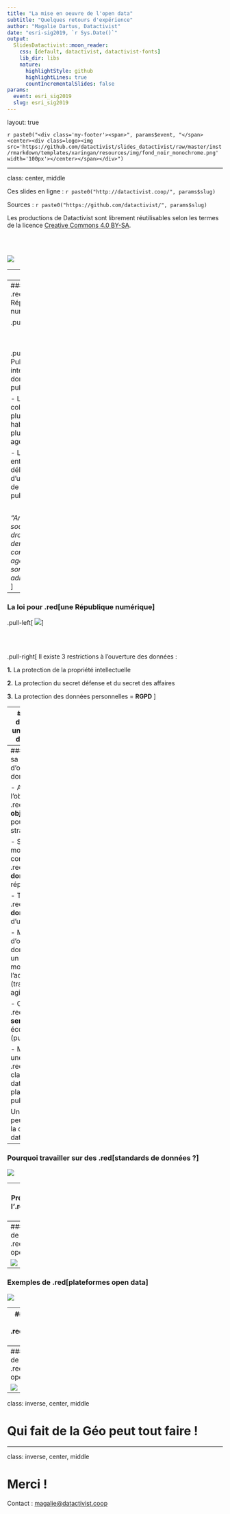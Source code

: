```yaml
---
title: "La mise en oeuvre de l'open data"
subtitle: "Quelques retours d'expérience"
author: "Magalie Dartus, Datactivist"
date: "esri-sig2019, `r Sys.Date()`"
output:
  SlidesDatactivist::moon_reader:
    css: [default, datactivist, datactivist-fonts]
    lib_dir: libs
    nature:
      highlightStyle: github
      highlightLines: true
      countIncrementalSlides: false
params:
  event: esri_sig2019
  slug: esri_sig2019
---
```


layout: true
  

`r paste0("<div class='my-footer'><span>", params$event, "</span> <center><div class=logo><img src='https://github.com/datactivist/slides_datactivist/raw/master/inst/rmarkdown/templates/xaringan/resources/img/fond_noir_monochrome.png' width='100px'></center></span></div>")` 


---

class: center, middle

Ces slides en ligne : `r paste0("http://datactivist.coop/", params$slug)`

Sources : `r paste0("https://github.com/datactivist/", params$slug)`


Les productions de Datactivist sont librement réutilisables selon les termes de la licence [Creative Commons 4.0 BY-SA](https://creativecommons.org/licenses/by-sa/4.0/legalcode.fr).

<BR>
<BR>

![](https://mirrors.creativecommons.org/presskit/buttons/88x31/png/by-sa.png)


---
[![](https://github.com/datactivist/slides_datactivist/raw/master/inst/rmarkdown/templates/xaringan/resources/img/logo.png)](https://datactivist.coop)

### We .red[open data], we make them .red[useful]

- Datactivist est un .red[**pure player de l’open data**] créé en 2016, par Samuel Goëta et Joël Gombin.

- Se positionnant sur .red[**toutes les étapes du travail d’ouverture des données**], Datactivist travaille tant avec les producteurs de données qu’avec les réutilisateurs et participe à l’appropriation des données par chacun.

- Une approche issue de la recherche : voir notamment **https://datactivist.coop/these**. 

- Nous animons la communauté [**#TeamOpenData**](https://teamopendata.org).


---
### La loi pour .red[une République numérique]

.pull-left[
![](./img/Declaration_homme_citoyen.jpg)
]

</br>
</br>

.pull-right[
- Publier sur internet les données publiques

- Les collectivités de plus de 3500 habitants et de plus de 50 agents

- Les entreprises délégataires d’une mission de service public

</br>

*"Article XV : La société à le droit de demander compte à tout agent public de son administration."*
]

---
### La loi pour .red[une République numérique]

.pull-left[
![](./img/OpenData_restrictions_3.png)
]

</br>
</br>

.pull-right[
Il existe 3 restrictions à l’ouverture des données :

**1.**  La protection de la propriété intellectuelle

**2.**  La protection du secret défense et du secret des affaires

**3.**  La protection des données personnelles = **RGPD**
]



---
### D'un open data de l'offre à un .red[open data de la demande]

</br>

Aujourd’hui, les administrations choisissent les données à ouvrir, elles décident du quand et du comment .red[**sans consulter les usagers**].

Les rares données ouvertes sont souvent décevantes : pas à jour, trop agrégées, mal documentées, mal formatées, parfois inutilisables. 

Il faut aujourd’hui passer à l’étape supérieure : .red[**un open data piloté par la demande**].


---
### .red[Réussir sa stratégie] d'ouverture des données 

- Au-delà de l'obligation légale : .red[**poser les objectifs**] poursuivis par la stratégie

- Se donner les moyens de connaître la .red[**demande de données**] pour y répondre

- Travailler à la .red[**qualité des données**], garante d'usages réels

- Mener le projet d'ouverture des données comme un projet de modernisation de l'administration (transversalité, agilité, lean...)

- Construire une .red[**offre de services**] pour son écosystème (public et privé)

- Mettre en place une .red[**gouvernance**] claire autour de la data et des plateformes de publication.


Une stratégie qui peut/doit englober la question de la data en général.

---
### Pourquoi travailler sur des .red[standards de données ?]

![](img/processs_data_to_service.png)

---
### Présentation de l'.red[open data canvas]

.center[https://opendatacanvas.org/]

.center[.reduite[![](img/ODC.PNG)]]


---
### Exemples de .red[plateformes open data]


![](img/data_occitanie.PNG)

---
### Exemples de .red[plateformes open data]


![](img/offre_service_HG.PNG)

---
### Exemples de .red[plateformes open data]
</br>

![](img/data_paysloire.PNG)

---
### Exemples de .red[plateformes open data]


![](img/Datasud.PNG)

---
class: inverse, center, middle

# Qui fait de la Géo peut tout faire !

---
class: inverse, center, middle

# Merci !

Contact : [magalie@datactivist.coop](mailto:magalie@datactivist.coop)


